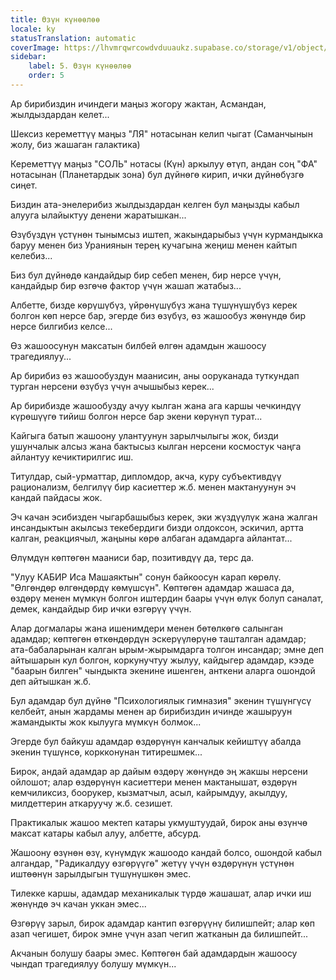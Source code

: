 ```yaml
---
title: Өзүн күнөөлөө
locale: ky
statusTranslation: automatic
coverImage: https://lhvmrqwrcowdvduuaukz.supabase.co/storage/v1/object/public/strapi-uploads/small_cover-tratado-de-psicologia-revolucionaria.webp-5e15e1cec4e0ebebcde5d7fc7565d8fd.webp
sidebar:
    label: 5. Өзүн күнөөлөө
    order: 5
---
```

Ар бирибиздин ичиндеги маңыз жогору жактан, Асмандан, жылдыздардан келет...

Шексиз кереметтүү маңыз "ЛЯ" нотасынан келип чыгат (Саманчынын жолу, биз жашаган галактика)

Кереметтүү маңыз "СОЛЬ" нотасы (Күн) аркылуу өтүп, андан соң "ФА" нотасынан (Планетардык зона) бул дүйнөгө кирип, ички дүйнөбүзгө сиңет.

Биздин ата-энелерибиз жылдыздардан келген бул маңызды кабыл алууга ылайыктуу денени жаратышкан...

Өзүбүздүн үстүнөн тынымсыз иштеп, жакындарыбыз үчүн курмандыкка баруу менен биз Ураниянын терең кучагына жеңиш менен кайтып келебиз...

Биз бул дүйнөдө кандайдыр бир себеп менен, бир нерсе үчүн, кандайдыр бир өзгөчө фактор үчүн жашап жатабыз...

Албетте, бизде көрүшүбүз, үйрөнүшүбүз жана түшүнүшүбүз керек болгон көп нерсе бар, эгерде биз өзүбүз, өз жашообуз жөнүндө бир нерсе билгибиз келсе...

Өз жашоосунун максатын билбей өлгөн адамдын жашоосу трагедиялуу...

Ар бирибиз өз жашообуздун маанисин, аны ооруканада туткундап турган нерсени өзүбүз үчүн ачышыбыз керек...

Ар бирибизде жашообузду ачуу кылган жана ага каршы чечкиндүү күрөшүүгө тийиш болгон нерсе бар экени көрүнүп турат...

Кайгыга батып жашоону улантуунун зарылчылыгы жок, бизди ушунчалык алсыз жана бактысыз кылган нерсени космостук чаңга айлантуу кечиктирилгис иш.

Титулдар, сый-урматтар, дипломдор, акча, куру субъективдүү рационализм, белгилүү бир касиеттер ж.б. менен мактануунун эч кандай пайдасы жок.

Эч качан эсибизден чыгарбашыбыз керек, эки жүздүүлүк жана жалган инсандыктын акылсыз текебердиги бизди олдоксон, эскичил, артта калган, реакциячыл, жаңыны көрө албаган адамдарга айлантат...

Өлүмдүн көптөгөн мааниси бар, позитивдүү да, терс да.

"Улуу КАБИР Иса Машаяктын" сонун байкоосун карап көрөлү. "Өлгөндөр өлгөндөрдү көмүшсүн". Көптөгөн адамдар жашаса да, өздөрү менен мүмкүн болгон иштердин баары үчүн өлүк болуп саналат, демек, кандайдыр бир ички өзгөрүү үчүн.

Алар догмалары жана ишенимдери менен бөтөлкөгө салынган адамдар; көптөгөн өткөндөрдүн эскерүүлөрүнө ташталган адамдар; ата-бабаларынан калган ырым-жырымдарга толгон инсандар; эмне деп айтышарын кул болгон, коркунучтуу жылуу, кайдыгер адамдар, кээде "баарын билген" чындыкта экенине ишенген, анткени аларга ошондой деп айтышкан ж.б.

Бул адамдар бул дүйнө "Психологиялык гимназия" экенин түшүнгүсү келбейт, анын жардамы менен ар бирибиздин ичинде жашыруун жамандыкты жок кылууга мүмкүн болмок...

Эгерде бул байкуш адамдар өздөрүнүн канчалык кейиштүү абалда экенин түшүнсө, коркконунан титирешмек...

Бирок, андай адамдар ар дайым өздөрү жөнүндө эң жакшы нерсени ойлошот; алар өздөрүнүн касиеттери менен мактанышат, өздөрүн кемчиликсиз, боорукер, кызматчыл, асыл, кайрымдуу, акылдуу, милдеттерин аткаруучу ж.б. сезишет.

Практикалык жашоо мектеп катары укмуштуудай, бирок аны өзүнчө максат катары кабыл алуу, албетте, абсурд.

Жашоону өзүнөн өзү, күнүмдүк жашоодо кандай болсо, ошондой кабыл алгандар, "Радикалдуу өзгөрүүгө" жетүү үчүн өздөрүнүн үстүнөн иштөөнүн зарылдыгын түшүнүшкөн эмес.

Тилекке каршы, адамдар механикалык түрдө жашашат, алар ички иш жөнүндө эч качан уккан эмес...

Өзгөрүү зарыл, бирок адамдар кантип өзгөрүүнү билишпейт; алар көп азап чегишет, бирок эмне үчүн азап чегип жатканын да билишпейт...

Акчанын болушу баары эмес. Көптөгөн бай адамдардын жашоосу чындап трагедиялуу болушу мүмкүн...

